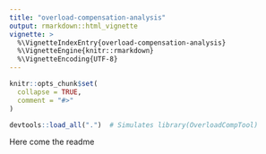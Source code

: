 ```yaml
---
title: "overload-compensation-analysis"
output: rmarkdown::html_vignette
vignette: >
  %\VignetteIndexEntry{overload-compensation-analysis}
  %\VignetteEngine{knitr::rmarkdown}
  %\VignetteEncoding{UTF-8}
---
```


```r
knitr::opts_chunk$set(
  collapse = TRUE,
  comment = "#>"
)
```

```r
devtools::load_all(".")  # Simulates library(OverloadCompTool)
```

Here come the readme
